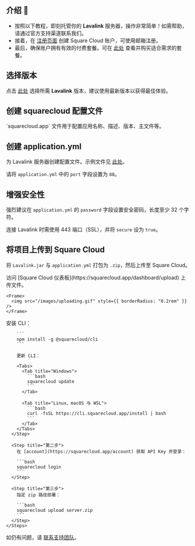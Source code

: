 ## 介绍 🚀

- 按照以下教程，即刻托管你的 **Lavalink** 服务器，操作非常简单！如需帮助，请通过官方支持渠道联系我们。
- 接着，在 [注册页面](https://squarecloud.app/signup) 创建 Square Cloud 账户，可使用邮箱注册。
- 最后，确保账户拥有有效的付费套餐。可在 [此处](https://squarecloud.app/plans) 查看并购买适合需求的套餐。

## 选择版本

点击 [此处](https://github.com/freyacodes/Lavalink/releases/) 选择所需 **Lavalink** 版本，建议使用最新版本以获得最佳体验。

## 创建 squarecloud 配置文件

<Card title="了解如何创建 Square Cloud 配置文件。" icon="link" href="https://docs.squarecloud.app/getting-started/config-file">
  `squarecloud.app` 文件用于配置应用名称、描述、版本、主文件等。
</Card>

## 创建 application.yml

为 Lavalink 服务器创建配置文件。示例文件见 [此处](https://github.com/freyacodes/Lavalink/blob/master/LavalinkServer/application.yml.example)。

<Warning>请将 `application.yml` 中的 `port` 字段设置为 `80`。</Warning>

## 增强安全性

强烈建议在 `application.yml` 的 `password` 字段设置安全密码，长度至少 32 个字符。

<Note>连接 Lavalink 时需使用 443 端口（SSL），并将 `secure` 设为 `true`。</Note>

## 将项目上传到 Square Cloud

将 `Lavalink.jar` 与 `application.yml` 打包为 `.zip`，然后上传至 Square Cloud。

<Tabs>
  <Tab title="仪表板上传">
    访问 [Square Cloud 仪表板](https://squarecloud.app/dashboard/upload) 上传文件。

    <Frame>
      <img src="/images/uploading.gif" style={{ borderRadius: "0.2rem" }} />
    </Frame>
  </Tab>

  <Tab title="CLI 上传">
    <Steps>
      <Step title="第一步">
        安装 CLI：

        ```
        npm install -g @squarecloud/cli
        ```

        更新 CLI：

        <Tabs>
          <Tab title="Windows">
            ```bash
            squarecloud update
            ```
          </Tab>

          <Tab title="Linux、macOS 与 WSL">
            ```bash
            curl -fsSL https://cli.squarecloud.app/install | bash
            ```
          </Tab>
        </Tabs>
      </Step>

      <Step title="第二步">
        在 [account](https://squarecloud.app/account) 获取 API Key 并登录：

        ```bash
        squarecloud login
        ```
      </Step>

      <Step title="第三步">
        指定 zip 路径部署：

        ```bash
        squarecloud upload server.zip
        ```
      </Step>
    </Steps>
  </Tab>
</Tabs>

如仍有问题，请 [联系支持团队](/company/support)。
